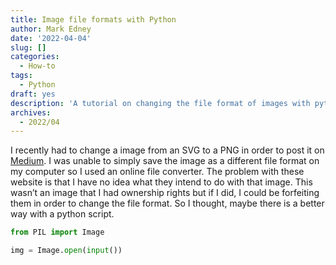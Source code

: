 ```yaml
---
title: Image file formats with Python
author: Mark Edney
date: '2022-04-04'
slug: []
categories:
  - How-to
tags:
  - Python
draft: yes
description: 'A tutorial on changing the file format of images with python'
archives:
  - 2022/04
---
```


I recently had to change a image from an SVG to a PNG in order to post it on [Medium](https://medium.com/@m2edney). I was unable to simply save the image as a different file format on my computer so I used an online file converter. The problem with these website is that I have no idea what they intend to do with that image. This wasn't an image that I had ownership rights but if I did, I could be forfeiting them in order to change the file format. So I thought, maybe there is a better way with a python script.  

```python
from PIL import Image
```

```python
img = Image.open(input())

```